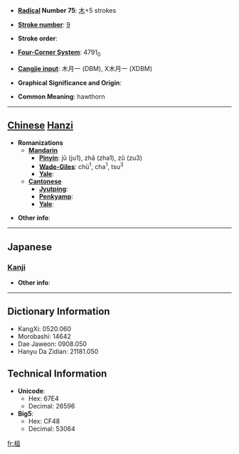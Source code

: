 * '''[[Wiktionary:Chinese radical index| Radical]] Number 75''': [[Wiktionary:Chinese radical index 木|木]]+5 strokes

* '''[[Wiktionary:Chinese total strokes index|Stroke number]]''': [[Wiktionary:Chinese total strokes index 9|9]]

* '''Stroke order''': 

* '''[[Wiktionary:Chinese four corner index|Four-Corner System]]''': 4791<sub>0</sub>

* '''[[Wiktionary:Chinese Cangjie index|Cangjie input]]''': 木月一 (DBM), X木月一 (XDBM)

* '''Graphical Significance and Origin''': 

* '''Common Meaning''': hawthorn

----

== [[Chinese]] [[Hanzi]] ==

* '''Romanizations'''
** '''[[Mandarin]]'''
*** '''[[Pinyin]]''': jū (ju1), zhā (zha1), zǔ (zu3)
*** '''[[Wade-Giles]]''': chü<sup>1</sup>, cha<sup>1</sup>, tsu<sup>3</sup>
*** '''[[Yale]]''': 
** '''[[Cantonese]]'''
*** '''[[Jyutping]]''':
*** '''[[Penkyamp]]''': 
*** '''[[Yale]]''': 

* '''Other info''': 

----

==Japanese==
===[[Kanji]]===
{{kanji|on readings=[[さ]] (sa), [[しょ]] (sho), [[そ]] (so)|kun readings=[[いせき]] (iseki), [[きりかぶ]] (kirikabu), [[こぼけ]] (koboke)}}

* '''Other info''':  

----

== Dictionary Information ==

* KangXi: 0520.060
* Morobashi: 14642
* Dae Jaweon: 0908.050
* Hanyu Da Zidian: 21181.050

== Technical Information ==

* '''Unicode''':
** Hex: 67E4
** Decimal: 26596
* '''Big5''':
** Hex: CF48
** Decimal: 53064

[[fr:柤]]